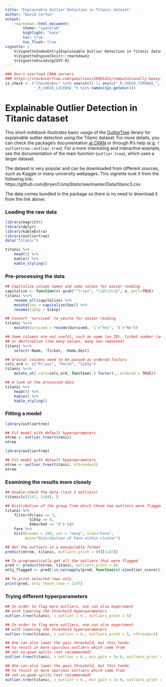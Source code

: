 ```yaml
---
title: "Explainable Outlier Detection in Titanic dataset"
author: "David Cortes"
output:
    rmarkdown::html_document:
        theme: "spacelab"
        highlight: "kate"
        toc: true
        toc_float: true
vignette: >
    %\VignetteIndexEntry{Explainable Outlier Detection in Titanic dataset}
    %\VignetteEngine{knitr::rmarkdown}
    %\VignetteEncoding{UTF-8}
---
```

```r
### Don't overload CRAN servers
### https://stackoverflow.com/questions/28961431/computationally-heavy-r-vignettes
is_check <- ("CheckExEnv" %in% search()) || any(c("_R_CHECK_TIMINGS_",
             "_R_CHECK_LICENSE_") %in% names(Sys.getenv()))
```

# Explainable Outlier Detection in Titanic dataset

This short notebook illustrates basic usage of the [OutlierTree](https://github.com/david-cortes/outliertree) library for explainable outlier detection using the Titanic dataset. For more details, you can check the package's documentation [at CRAN](https://cran.r-project.org/package=outliertree) or through R's help (e.g. `?outliertree::outlier.tree`). For a more interesting and interactive example, see the documentation of the main function (`outlier.tree`), which uses a larger dataset.

The dataset is very popular and can be downloaded from different sources, such as Kaggle or many university webpages. This vignette took it from the following link: https://github.com/jbryer/CompStats/raw/master/Data/titanic3.csv

The data comes bundled in the package so there is no need to download it from the link above.

### Loading the raw data

```r
library(magrittr)
library(dplyr)
library(kableExtra)
library(outliertree)
data("titanic")

titanic %>%
	head(5) %>%
	kable() %>%
	kable_styling()
```

### Pre-processing the data

```r
## Capitalize column names and some values for easier reading
capitalize <- function(x) gsub("^(\\w)", "\\U\\1\\E", x, perl=TRUE)
titanic %<>%
	rename_all(capitalize) %>%
	mutate(Sex = capitalize(Sex)) %>%
	rename(SibSp = Sibsp)

## Convert 'survived' to yes/no for easier reading
titanic %<>%
	mutate(Survived = recode(Survived, `1`="Yes", `0`="No"))

## Some columns are not useful, such as name (an ID), ticket number (another ID),
## or destination (too many values, many non-repeated)
titanic %<>%
	select(-Name, -Ticket, -Home.dest)

## Ordinal columns need to be passed as ordered factors
cols_ord <- c("Pclass", "Parch", "SibSp")
titanic %<>%
	mutate_at(.vars=cols_ord, function(.) factor(., ordered = TRUE))

## A look at the processed data
titanic %>%
	head(5) %>%
	kable() %>%
	kable_styling()
```

### Fitting a model

```r
library(outliertree)

## Fit model with default hyperparameters
otree <- outlier.tree(titanic)
otree
```
```r
library(outliertree)

## Fit model with default hyperparameters
otree <- outlier.tree(titanic, nthreads=1)
otree
```

### Examining the results more closely

```r
## Double-check the data (last 2 outliers)
titanic[c(1147, 1164), ]
```

```r
## Distribution of the group from which those two outliers were flagged
titanic %>%
	filter(Pclass == 3,
		   SibSp == 0,
		   Embarked == "Q") %$%
	Fare %>%
	hist(breaks = 100, col = "navy", xlab="Fare",
		 main="Distribution of Fare within cluster")
```

```r
## Get the outliers in a manipulable format
predict(otree, titanic, outliers_print = 0)[[1147]]
```

```r
## To programatically get all the outliers that were flagged
pred <- predict(otree, titanic, outliers_print = 0)
only_flagged <- pred[!is.na(sapply(pred, function(x) x$outlier_score))]
```


```r
## To print selected rows only
print(pred, only_these_rows = 1147)
```
### Trying different hyperparameters

```r
## In order to flag more outliers, one can also experiment
## with lowering the threshold hyperparameters
outlier.tree(titanic, z_outlier = 6., outliers_print = 5)
```
```r
## In order to flag more outliers, one can also experiment
## with lowering the threshold hyperparameters
outlier.tree(titanic, z_outlier = 6., outliers_print = 5, nthreads=1)
```



```r
## One can also lower the gain threshold, but this tends
## to result in more spurious outliers which come from
## not-so-good splits (not recommended)
outlier.tree(titanic, z_outlier = 6., min_gain = 1e-6, outliers_print = 5)
```
```r
## One can also lower the gain threshold, but this tends
## to result in more spurious outliers which come from
## not-so-good splits (not recommended)
outlier.tree(titanic, z_outlier = 6., min_gain = 1e-6, outliers_print = 5, nthreads=1)
```

